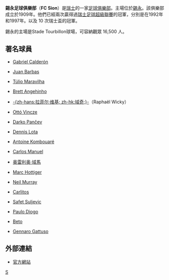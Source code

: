 {{Football club infobox
| clubname   = 錫永<br />''FC Sion''
| image      = [[File:FC_Sion.png|180px]]
| fullname   = 錫永足球俱樂部<br />Football Club de Sion
| founded    = 1909年
| ground     = [[Stade_Tourbillon|Stade Tourbillon]]
| city       = [[錫永_(瑞士)|錫永]]
| capacity   = 16,500人
| chairman   = [[Christian_Constantin|Christian Constantin]]
| manager    = Christian Zermatten<br />Umberto Barberis
| league     = [[瑞士足球超級聯賽|瑞士足球超級聯賽]]
| season     = 2021–22
| position   = 瑞士超，第 7 位
| pattern_la1=_huracan201011titular|pattern_b1=_sion1011h|pattern_ra1=_fulham1011g1|pattern_sh1=_hur1
| leftarm1=FFFFFF|body1=FFFFFF|rightarm1=FFFFFF|shorts1=FF0000|socks1=FF0000
| pattern_la2=_sion1011a|pattern_b2=_sion1011a|pattern_ra2=_sion1011a|pattern_sh2=_sion1011a
| leftarm2=000000|body2=000000|rightarm2=000000|shorts2=000000|socks2=000000
}}
'''錫永足球俱樂部'''（'''FC Sion'''）是[[瑞士|瑞士]]的一家[[足球俱樂部|足球俱樂部]]。主場位於[[錫永_(瑞士)|錫永]]。該俱樂部成立於1909年。他們已經兩次贏得過[[瑞士足球超級聯賽|瑞士足球超級聯賽]]的冠軍，分別是在1992年和1997年。以及 10 次瑞士盃的冠軍。

錫永的主場是Stade Tourbillon球場，可容納觀眾 16,500 人。

== 著名球員 ==
* {{flagicon|Argentina}} [[Gabriel_Calderón|Gabriel Calderón]]
* {{flagicon|Argentina}} [[Juan_Barbas|Juan Barbas]]
* {{flagicon|Brazil}} [[Túlio_Maravilha|Túlio Maravilha]]
* {{flagicon|Brazil}} [[Brett_Angehinho|Brett Angehinho]]
* {{flagicon|Switzerland}} [[拉菲尔·维基|-{zh-hans:拉菲尔·维基; zh-hk:域奇;}-]]（Raphaël Wicky） 
* {{flagicon|Hungary}} [[Ottó_Vincze|Ottó Vincze]]
* {{flagicon|Macedonia}} [[Darko_Pančev|Darko Pančev]]
* {{flagicon|Zambia}} [[Dennis_Lota|Dennis Lota]] 
* {{flagicon|France}} [[Antoine_Kombouaré|Antoine Kombouaré]]
* {{flagicon|Portugal}} [[Carlos_Manuel|Carlos Manuel]]
* {{flagicon|Australia}} [[奥雷利奥·域馬|奥雷利奥·域馬]]
* {{flagicon|Switzerland}} [[Marc_Hottiger|Marc Hottiger]]
* {{flagicon|SCO}} [[Neil_Murray_(footballer)|Neil Murray]]
* {{flagicon|POR}} [[Carlos_Alberto_Alves_Garcia|Carlitos]]
* {{flagicon|BIH}} [[Safet_Suljevic|Safet Suljevic]]
* {{flagicon|Switzerland}} [[Paulo_Diogo|Paulo Diogo]]
* {{flagicon|Brazil}} [[Gilberto_Galdino_dos_Santos|Beto]]
* {{flagicon|Italy}} [[Gennaro_Gattuso|Gennaro Gattuso]]

== 外部連結 ==
* [https://web.archive.org/web/20160321041618/http://www.fc-sion-live.ch/ 官方網站]

{{Swiss Super League}}

[[Category:瑞士足球俱樂部|S]]